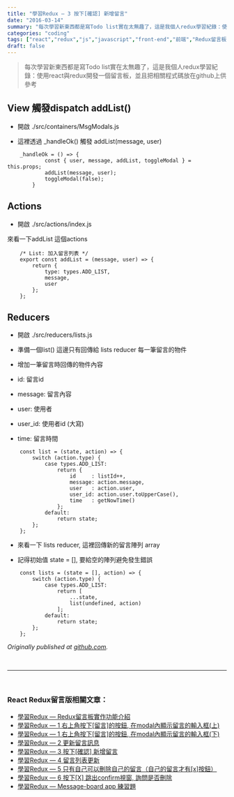 ```yaml
---
title: "學習Redux — 3 按下[確認] 新增留言"
date: "2016-03-14"
summary: "每次學習新東西都是寫Todo list實在太無趣了，這是我個人redux學習紀錄：使用react與redux開發一個留言板，並且把相關程式碼放在github上供參考"
categories: "coding"
tags: ["react","redux","js","javascript","front-end","前端","Redux留言板系列"]
draft: false
---
```


> 每次學習新東西都是寫Todo list實在太無趣了，這是我個人redux學習紀錄：使用react與redux開發一個留言板，並且把相關程式碼放在github上供參考


## View 觸發dispatch addList()

* 開啟 ./src/containers/MsgModals.js

* 這裡透過 _handleOk() 觸發 addList(message, user)
```
    _handleOk = () => {
            const { user, message, addList, toggleModal } = this.props;
            addList(message, user);
            toggleModal(false);
        }
```
## Actions

* 開啟 ./src/actions/index.js

來看一下addList 這個actions
```
    /* List: 加入留言列表 */
    export const addList = (message, user) => {
        return {
            type: types.ADD_LIST,
            message,
            user
        };
    };
```
## Reducers

* 開啟 ./src/reducers/lists.js

* 準備一個list() 這邊只有回傳給 lists reducer 每一筆留言的物件

* 增加一筆留言時回傳的物件內容

- id: 留言id

- message: 留言內容

- user: 使用者

- user_id: 使用者id (大寫)

- time: 留言時間

```
    const list = (state, action) => {
        switch (action.type) {
            case types.ADD_LIST:
                return {
                    id     : listId++,
                    message: action.message,
                    user   : action.user,
                    user_id: action.user.toUpperCase(),
                    time   : getNowTime()
                };
            default:
                return state;
        };
    };
```

* 來看一下 lists reducer, 這裡回傳新的留言陣列 array

* 記得初始值 state = [], 要給空的陣列避免發生錯誤
```
    const lists = (state = [], action) => {
        switch (action.type) {
            case types.ADD_LIST:
                return [
                    ...state,
                    list(undefined, action)
                ];
            default:
                return state;
        };
    };
```
*Originally published at [github.com](https://github.com/justin3737/redux-message-board/issues/10).*



<br/>
<hr/>
<br/>



### React Redux留言版相關文章：
- <a href="/blog/react-redux-messageboard/react-redux-messageboard-0-intro/">學習Redux — Redux留言板實作功能介紹</a><br/>
- <a href="/blog/react-redux-messageboard/react-redux-messageboard-1/">學習Redux — 1 右上角按下[留言]的按鈕, 在modal內顯示留言的輸入框(上)</a><br/>
- <a href="/blog/react-redux-messageboard/react-redux-messageboard-1-2/">學習Redux — 1 右上角按下[留言]的按鈕, 在modal內顯示留言的輸入框(下)</a><br/>
- <a href="/blog/react-redux-messageboard/react-redux-messageboard-2">學習Redux — 2 更新留言訊息</a><br/>
- <a href="/blog/react-redux-messageboard/react-redux-messageboard-3/">學習Redux — 3 按下[確認] 新增留言</a><br/>
- <a href="/blog/react-redux-messageboard/react-redux-messageboard-4/">學習Redux — 4 留言列表更新</a><br/>
- <a href="/blog/react-redux-messageboard/react-redux-messageboard-5/">學習Redux — 5 只有自己可以刪除自己的留言（自己的留言才有[x]按鈕）</a><br/>
- <a href="/blog/react-redux-messageboard/react-redux-messageboard-6/">學習Redux — 6 按下[X] 跳出confirm視窗, 詢問是否刪除</a><br/>
- <a href="/blog/react-redux-messageboard/react-redux-messageboard-7-practice/">學習Redux — Message-board app 練習題</a><br/>